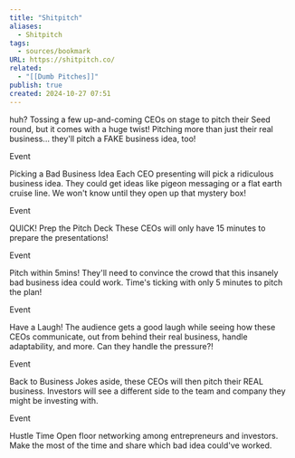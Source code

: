 ```yaml
---
title: "Shitpitch"
aliases:
  - Shitpitch
tags:
  - sources/bookmark
URL: https://shitpitch.co/
related:
  - "[[Dumb Pitches]]"
publish: true
created: 2024-10-27 07:51
---
```


huh?
Tossing a few up-and-coming CEOs on stage to pitch their Seed round, but it comes with a huge twist! Pitching more than just their real business... they'll pitch a FAKE business idea, too!


Event

Picking a Bad Business Idea
Each CEO presenting will pick a ridiculous business idea. They could get ideas like pigeon messaging or a flat earth cruise line. We won't know until they open up that mystery box!



Event

QUICK! Prep the Pitch Deck
These CEOs will only have 15 minutes to prepare the presentations!


Event

Pitch within 5mins!
They'll need to convince the crowd that this insanely bad business idea could work. Time's ticking with only 5 minutes to pitch the plan!


Event

Have a Laugh!
The audience gets a good laugh while seeing how these CEOs communicate, out from behind their real business, handle adaptability, and more. Can they handle the pressure?!


Event

Back to Business
Jokes aside, these CEOs will then pitch their REAL business. Investors will see a different side to the team and company they might be investing with.


Event

Hustle Time
Open floor networking among entrepreneurs and investors. Make the most of the time and share which bad idea could've worked.